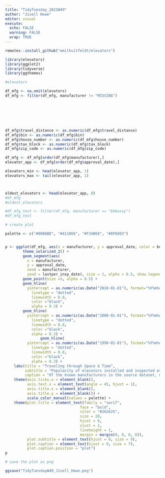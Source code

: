 ---
title: "TidyTuesday_2022W49"
author: "Jisell Howe"
editor: visual
execute: 
  echo: FALSE
  warning: FALSE
  wrap: TRUE
---

```{r}
remotes::install_github("emilhvitfeldt/elevators")
```

```{r}
library(elevators)
library(ggplot2)
library(tidyverse)
library(ggthemes)

#elevators
```

```{r}
df_mfg <- na.omit(elevators)
df_mfg <- filter(df_mfg, manufacturer != "MISSING")







df_mfg$travel_distance <- as.numeric(df_mfg$travel_distance)
df_mfg$bin <- as.numeric(df_mfg$bin)
df_mfg$house_number <- as.numeric(df_mfg$house_number)
df_mfg$tax_block <- as.numeric(df_mfg$tax_block)
df_mfg$zip_code <- as.numeric(df_mfg$zip_code)

df_mfg <- df_mfg[order(df_mfg$manufacturer),]
elevator_app <- df_mfg[order(df_mfg$approval_date),]

elevators_min <- head(elevator_app, 1)
elevators_max <- tail(elevator_app, 1)



oldest_elevators <- head(elevator_app, 8)
#df_mfg
#oldest_elevators

#df_mfg_test <- filter(df_mfg, manufacturer == "Embassy")
#df_mfg_test

```

```{r}
# create plot 

palette <- c("#00B6BD", "#411066", "#F34B68", "#8FDA93")


p <- ggplot(df_mfg, aes(x = manufacturer, y = approval_date, color = borough)) +
        theme_solarized_2() +
        geom_segment(aes(
          x = manufacturer, 
          y = approval_date, 
          xend = manufacturer, 
          yend = lastper_insp_date), size = 1, alpha = 0.5, show.legend = FALSE) +
        geom_point(size =3, alpha = 0.5) +
        geom_hline(
          yintercept = as.numeric(as.Date("2010-01-01"), format="%Y%m%d"), 
            linetype = "dotted", 
            linewidth = 0.8, 
            color ="black",
            alpha = 0.3) +
        geom_hline(
          yintercept = as.numeric(as.Date("2000-01-01"), format="%Y%m%d"), 
            linetype = "dotted", 
            linewidth = 0.8, 
            color ="black",
            alpha = 0.3) +
                geom_hline(
          yintercept = as.numeric(as.Date("1990-01-01"), format="%Y%m%d"), 
            linetype = "dotted", 
            linewidth = 0.8, 
            color ="black",
            alpha = 0.3) +
    labs(title = "Traveling through Space & Time",
         subtitle = "Popularity of elevators installed and inspected over time throughout New York City",
         caption = "Of the known manufacturers in the source dataset, manufacturers such as A.B. See, Curtis, Dover, Otis, and Republic had some of the oldest elevators\napproved for install. The manufacturer MRL saw a lot of popularity since the early- to mid-2000s. Some manufacturers such as Republic saw popularity\nthroughout time.\n| Data Source: NYC Department of Buildings. Retrieved from: https://emilhvitfeldt.github.io/elevators/ | #TidyTuesday Week 49 | Graphic: Jisell Howe | ") +
    theme(axis.ticks.x = element_blank(),
          axis.text.x = element_text(angle = 45, hjust = 1),
          axis.title.x = element_blank(),
          axis.title.y = element_blank()) +
          scale_color_manual(values = palette) +
    theme(plot.title = element_text(family = "serif", 
                                  face = "bold",    
                                  color = "#262625",
                                  size = 20,
                                  hjust = 0,
                                  vjust = 1,
                                  lineheight = 1,
                                  margin = margin(0, 0, 0, 0)),
          plot.subtitle = element_text(hjust = 0, size = 9),
          plot.caption = element_text(hjust = 0, size = 7),
          plot.caption.position = "plot")
p


```

```{r}
# save the plot as png

ggsave("TidyTuesdayW49_Jisell_Howe.png")
```
